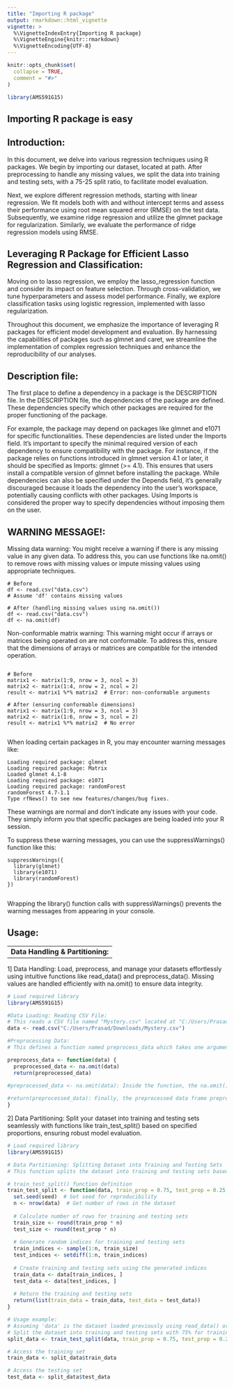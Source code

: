 ---
title: "Importing R package"
output: rmarkdown::html_vignette
vignette: >
  %\VignetteIndexEntry{Importing R package}
  %\VignetteEngine{knitr::rmarkdown}
  %\VignetteEncoding{UTF-8}
---

```{r, include = FALSE}
knitr::opts_chunk$set(
  collapse = TRUE,
  comment = "#>"
)
```

```{r setup}
library(AMS591G15)
```

## Importing R package is easy

## Introduction:

In this document, we delve into various regression techniques using R packages. We begin by importing our dataset, located at path. After preprocessing to handle any missing values, we split the data into training and testing sets, with a 75-25 split ratio, to facilitate model evaluation.

Next, we explore different regression methods, starting with linear regression. We fit models both with and without intercept terms and assess their performance using root mean squared error (RMSE) on the test data. Subsequently, we examine ridge regression and utilize the glmnet package for regularization. Similarly, we evaluate the performance of ridge regression models using RMSE.


## Leveraging R Package for Efficient Lasso Regression and Classification:


Moving on to lasso regression, we employ the lasso_regression function and consider its impact on feature selection. Through cross-validation, we tune hyperparameters and assess model performance. Finally, we explore classification tasks using logistic regression, implemented with lasso regularization.

Throughout this document, we emphasize the importance of leveraging R packages for efficient model development and evaluation. By harnessing the capabilities of packages such as glmnet and caret, we streamline the implementation of complex regression techniques and enhance the reproducibility of our analyses.



## Description file: 

The first place to define a dependency in a package is the DESCRIPTION file. In the DESCRIPTION file, the dependencies of the package are defined. These dependencies specify which other packages are required for the proper functioning of the package. 

For example, the package may depend on packages like glmnet and e1071 for specific functionalities. These dependencies are listed under the Imports field. It's important to specify the minimal required version of each dependency to ensure compatibility with the package. For instance, if the package relies on functions introduced in glmnet version 4.1 or later, it should be specified as Imports: glmnet (>= 4.1). This ensures that users install a compatible version of glmnet before installing the package. While dependencies can also be specified under the Depends field, it's generally discouraged because it loads the dependency into the user's workspace, potentially causing conflicts with other packages. Using Imports is considered the proper way to specify dependencies without imposing them on the user.


## WARNING MESSAGE!: 

Missing data warning: You might receive a warning if there is any missing value in any given data. To address this, you can use functions like na.omit() to remove rows with missing values or impute missing values using appropriate techniques.

```{}
# Before
df <- read.csv("data.csv")
# Assume 'df' contains missing values

# After (handling missing values using na.omit())
df <- read.csv("data.csv")
df <- na.omit(df)

```



Non-conformable matrix warning: This warning might occur if arrays or matrices being operated on are not conformable. To address this, ensure that the dimensions of arrays or matrices are compatible for the intended operation.

```{}

# Before
matrix1 <- matrix(1:9, nrow = 3, ncol = 3)
matrix2 <- matrix(1:4, nrow = 2, ncol = 2)
result <- matrix1 %*% matrix2  # Error: non-conformable arguments

# After (ensuring conformable dimensions)
matrix1 <- matrix(1:9, nrow = 3, ncol = 3)
matrix2 <- matrix(1:6, nrow = 3, ncol = 2)
result <- matrix1 %*% matrix2  # No error


```


When loading certain packages in R, you may encounter warning messages like:

```{}
Loading required package: glmnet
Loading required package: Matrix
Loaded glmnet 4.1-8
Loading required package: e1071
Loading required package: randomForest
randomForest 4.7-1.1
Type rfNews() to see new features/changes/bug fixes.

```
These warnings are normal and don't indicate any issues with your code. They simply inform you that specific packages are being loaded into your R session.

To suppress these warning messages, you can use the suppressWarnings() function like this:

```{}
suppressWarnings({
  library(glmnet)
  library(e1071)
  library(randomForest)
})


```
Wrapping the library() function calls with suppressWarnings() prevents the warning messages from appearing in your console.


## Usage:


-------------------------------------------------------------
**Data Handling & Partitioning: **
--------------------------------------------------------------


1] Data Handling: Load, preprocess, and manage your datasets effortlessly using   intuitive functions like read_data() and preprocess_data(). Missing values are handled efficiently with na.omit() to ensure data integrity.

```{r}
# Load required library
library(AMS591G15)

#Data Loading: Reading CSV File:
# This reads a CSV file named "Mystery.csv" located at "C:/Users/Prasad/Downloads/" directory and assigns the content to the variable data. The read.csv() function is used to read CSV files into R data frames.
data <- read.csv("C:/Users/Prasad/Downloads/Mystery.csv")

#Preprocessing Data:
# This defines a function named preprocess_data which takes one argument, data.

preprocess_data <- function(data) {
  preprocessed_data <- na.omit(data)
  return(preprocessed_data)
  
#preprocessed_data <- na.omit(data): Inside the function, the na.omit() function is used to remove rows with missing values (NA or NaN) from the input data. It returns a new data frame with the rows containing missing values removed.

#return(preprocessed_data): Finally, the preprocessed data frame preprocessed_data is returned from the function.
}

```


2] Data Partitioning: Split your dataset into training and testing sets seamlessly with functions like train_test_split() based on specified proportions, ensuring robust model evaluation.

```{r}
# Load required library
library(AMS591G15)

# Data Partitioning: Splitting Dataset into Training and Testing Sets
# This function splits the dataset into training and testing sets based on specified proportions.

# train_test_split() function definition
train_test_split <- function(data, train_prop = 0.75, test_prop = 0.25, seed = 123) {
  set.seed(seed)  # Set seed for reproducibility
  n <- nrow(data)  # Get number of rows in the dataset
  
  # Calculate number of rows for training and testing sets
  train_size <- round(train_prop * n)
  test_size <- round(test_prop * n)
  
  # Generate random indices for training and testing sets
  train_indices <- sample(1:n, train_size)
  test_indices <- setdiff(1:n, train_indices)
  
  # Create training and testing sets using the generated indices
  train_data <- data[train_indices, ]
  test_data <- data[test_indices, ]
  
  # Return the training and testing sets
  return(list(train_data = train_data, test_data = test_data))
}

# Usage example:
# Assuming 'data' is the dataset loaded previously using read_data() or preprocess_data()
# Split the dataset into training and testing sets with 75% for training and 25% for testing
split_data <- train_test_split(data, train_prop = 0.75, test_prop = 0.25)

# Access the training set
train_data <- split_data$train_data

# Access the testing set
test_data <- split_data$test_data

```




